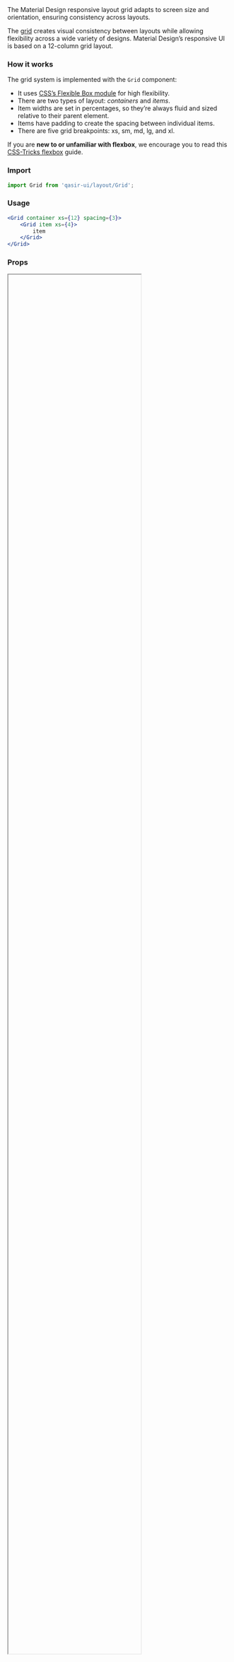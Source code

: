 
<Meta title="Components/Layout/Grid" />

<Title>Grid</Title>
<Subtitle>The Material Design responsive layout grid adapts to screen size and orientation, ensuring consistency across layouts.</Subtitle>

<p>The <a class="link" target="_blank" href="https://material.io/design/layout/responsive-layout-grid.html">grid</a> creates visual consistency between layouts while allowing flexibility across a wide variety of designs. Material Design’s responsive UI is based on a 12-column grid layout.</p>

### How it works

<p>The grid system is implemented with the <code>Grid</code> component:</p>

<ul>
<li>It uses <a href="https://www.w3.org/TR/css-flexbox-1/" target="_blank" rel="noopener nofollow" class="link">CSS’s Flexible Box module</a> for high flexibility.</li>
<li>There are two types of layout: <em>containers</em> and <em>items</em>.</li>
<li>Item widths are set in percentages, so they’re always fluid and sized relative to their parent element.</li>
<li>Items have padding to create the spacing between individual items.</li>
<li>There are five grid breakpoints: xs, sm, md, lg, and xl.</li>
</ul>

<p>If you are <strong>new to or unfamiliar with flexbox</strong>, we encourage you to read this <a class="link" href="https://css-tricks.com/snippets/css/a-guide-to-flexbox/">CSS-Tricks flexbox</a> guide.</p>

### Import

```jsx
import Grid from 'qasir-ui/layout/Grid';
```

### Usage

```jsx
<Grid container xs={12} spacing={3}>
    <Grid item xs={4}>
        item
    </Grid>
</Grid>
```

### Props

<IFrame url="https://material-ui.com/api/grid/#props" height="80%" defaultCollapsed />